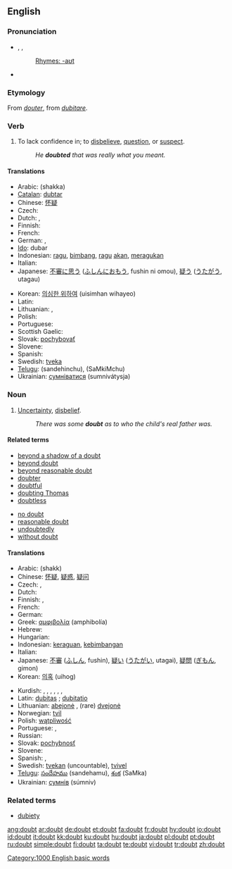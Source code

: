 ==English==

{{rank|hard|ask|question|410|doubt|around|black|lady}}

===Pronunciation===
* {{enPR|dout}}, {{IPA|/daʊt/}}, {{SAMPA|/daUt/}}
*: [[Rhymes:English:-aʊt|Rhymes: -aʊt]]
* {{audio|en-us-doubt.ogg|Audio (US)}}

===Etymology===
From {{OF.}} ''[[douter]]'', from {{L.}} ''[[dubitare]]''.

===Verb===
{{en-verb}}

# To lack confidence in; to [[disbelieve]], [[question]], or [[suspect]].
#: ''He '''doubted''' that was really what you meant.''

====Translations====
{{trans-top|to lack confidence in something}}
* Arabic: {{Arab|[[شكّ]]}}  (shakka)
* [[Catalan]]: [[dubtar]]
* Chinese: [[怀疑]]
* Czech: {{t-|cs|pochybovat}}
* Dutch: {{t+|nl|twijfelen}}, {{t+|nl|betwijfelen}}
* Finnish: {{t+|fi|epäillä}}
* French: {{t+|fr|douter}}
* German: {{t-|de|bezweifeln}}, {{t+|de|zweifeln}}
* [[Ido]]: dubar
* Indonesian: [[ragu]], [[bimbang]], [[ragu]] [[akan]], [[ragu|meragukan]]
* Italian: {{t+|it|dubitare}}
* Japanese: [[不審]]に[[思う]] ([[ふしん]]に[[おもう]], fushin ni omou), [[疑う]] ([[うたがう]], utagau)
{{trans-mid}}
* Korean: [[의심한 위하여]] (uisimhan wihayeo)
* Latin: {{t-|la|dubitare}}
* Lithuanian: {{t+|lt|abejoti|xs=Lithuanian}}, {{t+|lt|dvejoti|xs=Lithuanian}}
* Polish: {{t+|pl|wątpić}}
* Portuguese: {{t+|pt|duvidar}}
* Scottish Gaelic: {{t|gd|teagamh|m}}
* Slovak: [[pochybovať]]
* Slovene: {{t+|sl|dvomiti}}
* Spanish: {{t-|es|dudar}}
* Swedish: [[tveka]]
* [[Telugu]]: {{t|te|సందేహించు|sc=Telu}} (sandehinchu), {{t|te|శంకించు|sc=Telu}} (SaMkiMchu)
* Ukrainian: [[сумніватися]] (sumnivátysja)
{{trans-bottom}}

===Noun===
{{wikipedia}}
{{en-noun}}

# [[uncertainty|Uncertainty]], [[disbelief]].
#: ''There was some '''doubt''' as to who the child's real father was.''

====Related terms====
{{top2}}
* [[beyond a shadow of a doubt]]
* [[beyond doubt]]
* [[beyond reasonable doubt]]
* [[doubter]]
* [[doubtful]]
* [[doubting Thomas]]
* [[doubtless]]
{{mid2}}
* [[no doubt]]
* [[reasonable doubt]]
* [[undoubtedly]]
* [[without doubt]]
{{bottom}}

====Translations====
{{trans-top|uncertainty}}
* Arabic: {{Arab|[[شكّ]]}} (shakk)
* Chinese: [[怀疑]], [[疑惑]], [[疑问]]
* Czech: {{t-|cs|pochybnost|f}}, {{t-|cs|pochyba|f}}
* Dutch: {{t+|nl|twijfel|f}}
* Finnish: {{t+|fi|epäily}}, {{t-|fi|epäröinti}}
* French: {{t+|fr|doute|f}}
* German: {{t+|de|Zweifel|m}}
* Greek: [[αμφιβολία]] (amphibolía)
* Hebrew: {{he-translation|ספק|saféq}} {{m}}
* Hungarian: {{t+|hu|kétség}}
* Indonesian: [[ragu|keraguan]], [[bimbang|kebimbangan]]
* Italian: {{t+|it|dubbio|m}}
* Japanese: [[不審]] ([[ふしん]], fushin), [[疑い]] ([[うたがい]], utagai), [[疑問]] ([[ぎもん]], gimon)
* Korean: [[의혹]] (uihog)
{{trans-mid}}
* Kurdish: {{t+|ku|guman|f}}, {{t+|ku|şik|f}}, {{t|ku|şube|f}}, {{t|ku|gûş|f}}, {{t|ku|hulhul|f}}, {{t|ku|şûf|f}}, {{t+|ku|گومان|sc=KUchar}}
* Latin: [[dubitas]] {{f}}; [[dubitatio]] {{f}}
* Lithuanian: [[abejonė]] {{f}},  (rare) [[dvejonė]] {{f}}
* Norwegian: [[tvil]] {{m}}
* Polish: [[wątpliwość]] {{f}}
* Portuguese: {{t+|pt|dúvida|f}}, {{t+|pt|incerteza|f}}
* Russian: {{t+|ru|сомнение|tr=somneniye|sc=Cyrl}}
* Slovak: [[pochybnosť]] {{f}}
* Slovene: {{t+|sl|dvom|m}}
* Spanish: {{t+|es|duda|f}}, {{t+|es|incertidumbre|f}}
* Swedish: [[tvekan]] (uncountable), [[tvivel]] {{n}}
* [[Telugu]]: [[సందేహము]] (sandehamu), [[శంక]] (SaMka)
* Ukrainian: [[сумнів]] (súmniv) {{m}}
{{trans-bottom}}

===Related terms===
* [[dubiety]] {{pos_n}}

[[Category:1000 English basic words]]

[[ang:doubt]]
[[ar:doubt]]
[[de:doubt]]
[[et:doubt]]
[[fa:doubt]]
[[fr:doubt]]
[[hy:doubt]]
[[io:doubt]]
[[id:doubt]]
[[it:doubt]]
[[kk:doubt]]
[[ku:doubt]]
[[hu:doubt]]
[[ja:doubt]]
[[pl:doubt]]
[[pt:doubt]]
[[ru:doubt]]
[[simple:doubt]]
[[fi:doubt]]
[[ta:doubt]]
[[te:doubt]]
[[vi:doubt]]
[[tr:doubt]]
[[zh:doubt]]